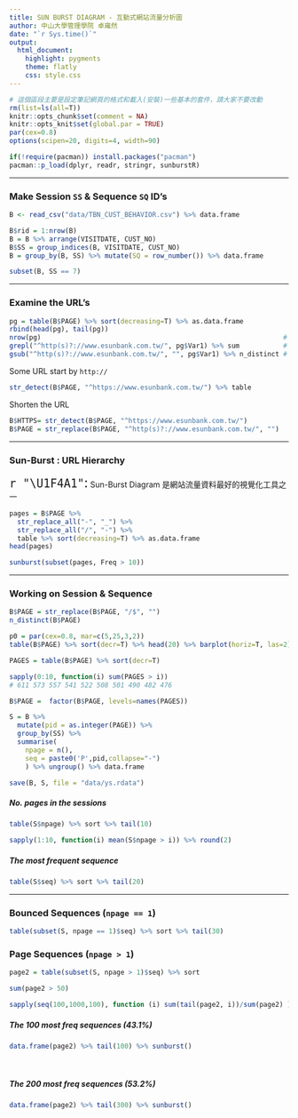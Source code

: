 ```yaml
---
title: SUN BURST DIAGRAM - 互動式網站流量分析圖
author: 中山大學管理學院 卓雍然
date: "`r Sys.time()`"
output: 
  html_document:
    highlight: pygments
    theme: flatly
    css: style.css
---
```


```r
# 這個區段主要是設定筆記網頁的格式和載入(安裝)一些基本的套件，請大家不要改動
rm(list=ls(all=T))
knitr::opts_chunk$set(comment = NA)
knitr::opts_knit$set(global.par = TRUE)
par(cex=0.8)
options(scipen=20, digits=4, width=90)

if(!require(pacman)) install.packages("pacman")
pacman::p_load(dplyr, readr, stringr, sunburstR)
```
<hr>

### Make Session `SS` & Sequence `SQ` ID's
```r
B <- read_csv("data/TBN_CUST_BEHAVIOR.csv") %>% data.frame
```

```r
B$rid = 1:nrow(B)
B = B %>% arrange(VISITDATE, CUST_NO)
B$SS = group_indices(B, VISITDATE, CUST_NO)
B = group_by(B, SS) %>% mutate(SQ = row_number()) %>% data.frame
```

```r
subset(B, SS == 7)
```
<hr>
 
### Examine the URL's
```r
pg = table(B$PAGE) %>% sort(decreasing=T) %>% as.data.frame
rbind(head(pg), tail(pg))
nrow(pg)                                                             # 782
grepl("^http(s)?://www.esunbank.com.tw/", pg$Var1) %>% sum           # 782
gsub("^http(s)?://www.esunbank.com.tw/", "", pg$Var1) %>% n_distinct # 671
```

Some URL start by `http://`
```r
str_detect(B$PAGE, "^https://www.esunbank.com.tw/") %>% table
```

Shorten the URL
```r
B$HTTPS= str_detect(B$PAGE, "^https://www.esunbank.com.tw/")
B$PAGE = str_replace(B$PAGE, "^http(s)?://www.esunbank.com.tw/", "")
```
<hr>

### Sun-Burst : URL Hierarchy
<span style="font-size:24px">`r "\U1F4A1"`:</span> 
Sun-Burst Diagram 是網站流量資料最好的視覺化工具之一
```r
pages = B$PAGE %>% 
  str_replace_all("-", "_") %>% 
  str_replace_all("/", "-") %>% 
  table %>% sort(decreasing=T) %>% as.data.frame
head(pages)
```

```r
sunburst(subset(pages, Freq > 10))
```
<hr>

### Working on Session & Sequence 

```r
B$PAGE = str_replace(B$PAGE, "/$", "")
n_distinct(B$PAGE)
```

```r
p0 = par(cex=0.8, mar=c(5,25,3,2))
table(B$PAGE) %>% sort(decr=T) %>% head(20) %>% barplot(horiz=T, las=2)
```

```r
PAGES = table(B$PAGE) %>% sort(decr=T)
```

```r
sapply(0:10, function(i) sum(PAGES > i))
# 611 573 557 541 522 508 501 490 482 476
```

```r
B$PAGE =  factor(B$PAGE, levels=names(PAGES))
```

```r
S = B %>% 
  mutate(pid = as.integer(PAGE)) %>% 
  group_by(SS) %>% 
  summarise(
    npage = n(),
    seq = paste0('P',pid,collapse="-")
    ) %>% ungroup() %>% data.frame
```

```r
save(B, S, file = "data/ys.rdata")
```


##### No. pages in the sessions
```r
table(S$npage) %>% sort %>% tail(10)
```

```r
sapply(1:10, function(i) mean(S$npage > i)) %>% round(2)
```

##### The most frequent sequence
```r
table(S$seq) %>% sort %>% tail(20)
```
<hr>

### Bounced Sequences (`npage == 1`) 
```r
table(subset(S, npage == 1)$seq) %>% sort %>% tail(30)
```

### Page Sequences (`npage > 1`) 
```r
page2 = table(subset(S, npage > 1)$seq) %>% sort 
```

```r
sum(page2 > 50)
```

```r
sapply(seq(100,1000,100), function (i) sum(tail(page2, i))/sum(page2) )
```

##### The 100 most freq sequences (43.1%)
```r
data.frame(page2) %>% tail(100) %>% sunburst()
```
<br>

##### The 200 most freq sequences (53.2%)
```r
data.frame(page2) %>% tail(300) %>% sunburst()
```
<br>


<br><br>